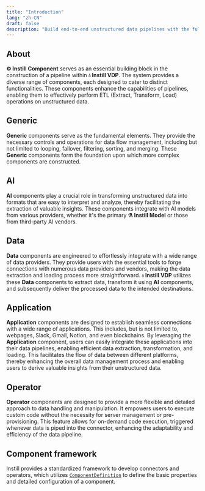 ```yaml
---
title: "Introduction"
lang: "zh-CN"
draft: false
description: "Build end-to-end unstructured data pipelines with the full-stack AI solution - Instill Core https://github.com/instill-ai/instill-core"
---
```


## About

**⚙️ Instill Component** serves as an essential building block in the construction of a
pipeline within **💧 Instill VDP**. The system provides a diverse range of
components, each designed to cater to distinct functionalities. These components
enhance the capabilities of pipelines, enabling them to effectively perform ETL
(Extract, Transform, Load) operations on unstructured data.

## Generic

**Generic** components serve as the
fundamental elements. They provide the necessary controls and operations for
data flow management, including but not limited to looping, failover, filtering,
sorting, and merging. These **Generic** components form the foundation upon
which more complex components are constructed.

## AI

**AI** components play a crucial role in transforming unstructured data into
formats that are easy to interpret and analyze, thereby facilitating the
extraction of valuable insights. These components integrate with AI models from
various providers, whether it's the primary **⚗️ Instill Model** or those from
third-party AI vendors.

## Data

**Data** components are engineered to effortlessly integrate with a wide range
of data providers. They provide users with the essential tools to forge
connections with numerous data providers and vendors, making the data extraction
and loading process more straightforward. **💧 Instill VDP** utilizes these
**Data** components to extract data, transform it using **AI** components, and
subsequently deliver the processed data to the intended destinations.

## Application

**Application** components are designed to establish seamless connections with a
wide range of applications. This includes, but is not limited to, webpages,
Slack, Gmail, Notion, and even blockchains. By leveraging the **Application**
component, users can easily integrate these applications into their data
pipelines, enabling efficient data extraction, transformation, and loading. This
facilitates the flow of data between different platforms, thereby enhancing the
overall data management process and enabling users to derive valuable insights
from their unstructured data.

## Operator

**Operator** components are designed to provide a more flexible and detailed
approach to data handling and manipulation. It empowers users to execute custom
code without the necessity for server management or pre-provisioning. This
feature allows for on-demand code execution, triggered whenever data is piped
into the connector, enhancing the adaptability and efficiency of the data
pipeline.

## Component framework

Instill provides a standardized framework to develop connectors and operators,
which utilizes
[`ComponentDefinition`](https://github.com/instill-ai/protobufs/blob/main/vdp/pipeline/v1beta/component_definition.proto)
to define the basic properties and detailed configuration of a component.
